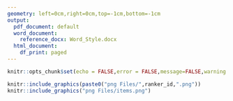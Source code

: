 ---
geometry: left=0cm,right=0cm,top=-1cm,bottom=-1cm
output:
  pdf_document: default
  word_document: 
    reference_docx: Word_Style.docx
  html_document:
    df_print: paged
---
```{r setup_opts, include=FALSE}
knitr::opts_chunk$set(echo = FALSE,error = FALSE,message=FALSE,warning = FALSE)
```

```{r image-ref-for-in-text, echo = FALSE, message=FALSE, fig.align='center', out.width='.99\\linewidth', fig.pos='H'}
knitr::include_graphics(paste0("png Files/",ranker_id,".png"))
knitr::include_graphics("png Files/items.png")
```
